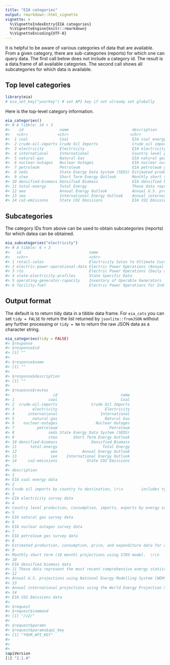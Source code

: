 ```yaml
---
title: "EIA categories"
output: rmarkdown::html_vignette
vignette: >
  %\VignetteIndexEntry{EIA categories}
  %\VignetteEngine{knitr::rmarkdown}
  %\VignetteEncoding{UTF-8}
---
```


It is helpful to be aware of various categories of data that are available.
From a given category, there are sub-categories (reports) for which one can query data.
The first call below does not include a category id.
The result is a data.frame of all available categories.
The second call shows all subcategories for which data is available.

## Top level categories

```r
library(eia)
# eia_set_key("yourkey") # set API key if not already set globally
```

Here is the top-level category information.

```r
eia_categories()
#> # A tibble: 14 × 3
#>    id                name                            description                                                                                                
#>   <chr>             <chr>                           <chr>                                                                                                       
#>  1 coal              Coal                            EIA coal energy data                                                                                      
#>  2 crude-oil-imports Crude Oil Imports               Crude oil imports by country to destination, includes type, grade, quantity.  Source: EIA-814  Interactive dat…
#>  3 electricity       Electricity                     EIA electricity survey data                                                                                    
#>  4 international     International                   Country level production, consumption, imports, exports by energy source (petroleum, natural gas, electricity,…
#>  5 natural-gas       Natural Gas                     EIA natural gas survey data                                                                                    
#>  6 nuclear-outages   Nuclear Outages                 EIA nuclear outages survey data                                                                                
#>  7 petroleum         Petroleum                       EIA petroleum gas survey data                                                                                  
#>  8 seds              State Energy Data System (SEDS) Estimated production, consumption, price, and expenditure data for all energy sources by state and sector.  So…
#>  9 steo              Short Term Energy Outlook       Monthly short term (18 month) projections using STEO model.  Report and interactive projection data browser:  …
#> 10 densified-biomass Densified Biomass               EIA densified biomass data                                                                                     
#> 11 total-energy      Total Energy                    These data represent the most recent comprehensive energy statistics integrated across all energy sources.  Th…
#> 12 aeo               Annual Energy Outlook           Annual U.S. projections using National Energy Modelling System (NEMS) for release year.  Report, documentation…
#> 13 ieo               International Energy Outlook    Annual international projections using the World Energy Projection System (WEPS) model for release year.  Repo…
#> 14 co2-emissions     State CO2 Emissions             EIA CO2 Emissions data
```

## Subcategories

The category IDs from above can be used to obtain subcategories (reports) for
which datea can be obtained.

```r
eia_subcategories("electricity")
#> # A tibble: 6 × 3
#>   id                              name                                                                       description                                                              
#>   <chr>                           <chr>                                                                      <chr>                                                                    
#> 1 retail-sales                    Electricity Sales to Ultimate Customers                                    "Electricity sales to ultimate customer by state and sector (number of c…
#> 2 electric-power-operational-data Electric Power Operations (Annual and Monthly)                             "Monthly and annual electric power operations by state, sector, and ener…
#> 3 rto                             Electric Power Operations (Daily and Hourly)                               "Hourly and daily electric power operations by balancing authority.  \n …
#> 4 state-electricity-profiles      State Specific Data                                                        "State Specific Data"                                                    
#> 5 operating-generator-capacity    Inventory of Operable Generators                                           "Inventory of operable generators in the U.S.\n    Source: Forms EIA-860…
#> 6 facility-fuel                   Electric Power Operations for Individual Power Plants (Annual and Monthly) "Annual and monthly electric power operations for individual power plant…
```

## Output format

The default is to return tidy data in a tibble data frame. For `eia_cats` you can set `tidy = FALSE` to return the list returned by `jsonlite::fromJSON` without any further processing or `tidy = NA` to return the raw JSON data as a character string.

```r
eia_categories(tidy = FALSE)
#> $response
#> $response$id
#> [1] ""
#> 
#> $response$name
#> [1] ""
#> 
#> $response$description
#> [1] ""
#> 
#> $response$routes
#>                   id                            name
#> 1               coal                            Coal
#> 2  crude-oil-imports               Crude Oil Imports
#> 3        electricity                     Electricity
#> 4      international                   International
#> 5        natural-gas                     Natural Gas
#> 6    nuclear-outages                 Nuclear Outages
#> 7          petroleum                       Petroleum
#> 8               seds State Energy Data System (SEDS)
#> 9               steo       Short Term Energy Outlook
#> 10 densified-biomass               Densified Biomass
#> 11      total-energy                    Total Energy
#> 12               aeo           Annual Energy Outlook
#> 13               ieo    International Energy Outlook
#> 14     co2-emissions             State CO2 Emissions
#> 
#> description
#> 1
#> EIA coal energy data
#> 2
#> Crude oil imports by country to destination, \r\n        includes type, grade, quantity.  Source: EIA-814  Interactive data \r\n        product:  www.eia.gov/petroleum/imports/companylevel/
#> 3
#> EIA electricity survey data
#> 4
#> Country level production, consumption, imports, exports by energy source (petroleum, natural gas, electricity, renewable, etc.)  \r\n        Interactive product:  https://www.eia.gov/international/data/world
#> 5
#> EIA natural gas survey data
#> 6
#> EIA nuclear outages survey data
#> 7
#> EIA petroleum gas survey data
#> 8
#> Estimated production, consumption, price, and expenditure data for all energy sources by state and sector.  \r\n        Source:  https://www.eia.gov/state/seds/seds-technical-notes-complete.php  \r\n        Product:  SEDS (https://www.eia.gov/state/seds/)
#> 9
#> Monthly short term (18 month) projections using STEO model.  \r\n        Report and interactive projection data browser:  STEO (www.eia.gov/steo/)
#> 10
#> EIA densified biomass data
#> 11 These data represent the most recent comprehensive energy statistics integrated across all energy sources.  The data includes total energy production, consumption, stocks, and trade; energy prices; overviews of petroleum, natural gas, coal, electricity, nuclear energy, renewable energy, and carbon dioxide emissions; and data unit conversions values.  Source: https://www.eia.gov/totalenergy/data/monthly/pdf/mer_a_doc.pdf  Report:  MER (https://www.eia.gov/totalenergy/data/monthly/)
#> 12
#> Annual U.S. projections using National Energy Modelling System (NEMS) for release year.  Report, documentation, and interactive projection data browser:  AEO (www.eia.gov/aeo/)
#> 13
#> Annual international projections using the World Energy Projection System (WEPS) model for release year.  Report and interactive projection data browser:  IEO (www.eia.gov/ieo/)
#> 14
#> EIA CO2 Emissions data
#> 
#> $request
#> $request$command
#> [1] "/v2/"
#> 
#> $request$params
#> $request$params$api_key
#> [1] "YOUR_API_KEY"
#> 
#> 
#> 
$apiVersion
[1] "2.1.4"
```
